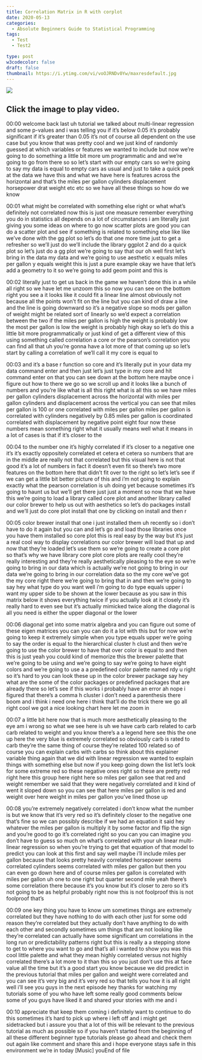 ```yaml
---
title: Correlation Matrix in R with corplot
date: 2020-05-13
categories:
  - Absolute Beginners Guide to Statistical Programming
tags:
  - Test
  - Test2

type: post
w3codecolor: false
draft: false
thumbnail: https://i.ytimg.com/vi/voOJRNDv0Yw/maxresdefault.jpg
---
```


<a href="https://www.youtube.com/watch?v=voOJRNDv0Yw">
<picture><img src="https://i.ytimg.com/vi/voOJRNDv0Yw/maxresdefault.jpg"></picture>
</a>



## Click the image to play video.



00:00
welcome back last uh tutorial we talked about multi-linear regression
and some p-values and i was telling you if it's below 0.05
it's probably significant if it's greater than 0.05 it's not
of course all dependent on the use case but you know that was pretty cool and we
just kind of randomly guessed at which variables or features we wanted to
include but now we're going to do something a little bit more
um programmatic and and we're going to go from there so
so let's start with our empty cars so we're going to say my data
is equal to empty cars as usual and just to take a quick peek
at the data we have this and what we have here is features across the horizontal
and that's the miles per gallon cylinders displacement horsepower
drat weight etc etc so we have all these things so how do we know

00:01
what might be correlated with something else right or what what's definitely not
correlated now this is just one measure remember everything you do
in statistics all depends on a lot of circumstances
i am literally just giving you some ideas on where to go now scatter plots are
good you can do a scatter plot and see if something is related to
something else like like we've done with the gg plot so
let's do that one more time just to get a refresher
so we'll just do we'll include the library ggplot 2
and do a quick plot so let's just do a gg plot we're going to say
that our oh well first let's bring in the data my data
and we're going to use aesthetic x equals miles per gallon y
equals weight this is just a pure example okay we have that
let's add a geometry to it so we're going to add geom point and this is

00:02
literally just to get us back in the game we haven't done this in a while all
right so we have let me unzoom this so now you can see
on the bottom right you see a it looks like it could fit a linear line almost
obviously not because all the points won't fit on the line but you can kind
of draw a line and the line is going downward so it's a
negative slope so mods per gallon of weight might be related sort of linearly so
we'd expect a correlation between the two if the miles per gallon is high
the weight is probably low the most per gallon is low
the weight is probably high okay so let's do this a little bit more
programmatically or just kind of get a different view of this using something
called correlation a core or the pearson's correlation
you can find all that uh you're gonna have a lot more of that coming up
so let's start by calling a correlation of we'll call it my core is equal to

00:03
and it's a base r function so core and it's literally put in your data my data
command enter and then just let's just type in my core
and hit command enter on that you can see down at the bottom here
maybe once i figure out how to there we go so we scroll up
and it looks like a bunch of numbers and you're like what is all this
right what is all this so we have miles per gallon
cylinders displacement across the horizontal with miles per gallon
cylinders and displacement across the vertical you can see that
miles per gallon is 100 or one correlated with miles per gallon
miles per gallon is correlated with cylinders negatively
by 0.85 miles per gallon is coordinated correlated with displacement by negative
point eight four now these numbers mean something right what it usually means
well what it means in a lot of cases is that if it's closer to the

00:04
to the number one it's highly correlated if it's closer to a negative one
it's it's exactly oppositely correlated et cetera et cetera so numbers that are
in the middle are really not that correlated
but this visual here is not that good it's a lot of numbers in fact it doesn't
even fit so there's two more features on the bottom here that didn't
fit over to the right so let's let's see if we can
get a little bit better picture of this and i'm not going to explain exactly
what the pearson correlation is uh doing yet because sometimes it's going to
haunt us but we'll get there just just a moment
so now that we have this we're going to load a library called
core plot and another library called our color brewer to help us out with
aesthetics so let's do packages install and we'll just do core plot
install that one by clicking on install and then r

00:05
color brewer install that one i just installed them
uh recently so i don't have to do it again but you can
and let's go and load those libraries once you have them installed so
core plot this is real easy by the way but it's just a real cool way
to display correlations our color brewer will load that up
and now that they're loaded let's use them so we're going to create a core plot
so that's why we have library core plot core plots are really cool they're
really interesting and they're really aesthetically pleasing to the eye
so we're going to bring in our data which is actually we're not going to
bring in our data we're going to bring in our correlation data so the my core
we've got the my core right there we're going to bring that in
and then we're going to say hey what type do you want well i'm going to do
type equals upper i want my upper side to be shown
at the lower because as you saw in this matrix below
it shows everything twice if you actually look at it closely it's really
hard to even see but it's actually mimicked twice along
the diagonal is all you need is either the upper diagonal or the lower

00:06
diagonal get into some matrix algebra and you can figure out some of these
eigen matrices you can you can do it a lot with this but for now we're going to
keep it extremely simple when you type equals upper we're going
to say the order is equal to the hierarchical cluster h clust and then
we're going to use the color brewer to have that over
color is equal to and then this is just yeah you could kind of memorize this the
brewer palette that we're going to be using
and we're going to say we're going to have eight colors and we're going to
use a a predefined color palette named rdy u right so it's hard to
you can look these up in the color brewer package say hey
what are the some of the color packages or predefined packages that are already
there so let's see if this works i probably have an error ah nope i figured that
there's a comma h cluster i don't need a parenthesis there
boom and i think i need one here i think that'll do the trick
there we go all right cool we got a nice looking chart here let me zoom in

00:07
a little bit here now that is much more aesthetically pleasing to the eye
am i wrong so what we see here is uh we have carb carb related to carb
carb related to weight and you know there's a a legend here see this
the one up here the very blue is extremely correlated so
obviously carb is rated to carb they're the same thing of course they're
related 100 related so of course you can explain carbs
with carbs so think about this explainer variable thing again
that we did with linear regression we wanted to explain things with something
else but now if you keep going down the list let's look for some
extreme red so these negative ones right so these are pretty red right here this
group here right here so miles per gallon see that red and
weight remember we said that they were negatively correlated and it kind of went
it sloped down so you can see that here miles per gallon
is red and weight over here weight in miles per gallon you've lined those up

00:08
you're extremely negatively correlated i don't know what the number
is but we know that it's very red so it's definitely closer to the negative one
that's fine so we can possibly describe if we had an equation it said hey
whatever the miles per gallon is multiply it by some factor and flip the
sign and you're good to go it's correlated right so you can you can imagine you
don't have to guess so much on what's correlated with your
uh linear multi-linear regression so when you're trying to get that equation
of that model to predict you can look at this
first and say well maybe i'll include miles per gallon because that looks
pretty heavily correlated horsepower seems correlated cylinders seems correlated
with miles per gallon but then you can even go down here and
of course miles per gallon is correlated with miles per gallon
uh one to one right but quarter second mile yeah there's some correlation there
because it's you know but it's closer to zero so it's not going to be as helpful
probably right now this is not foolproof this is not foolproof that's

00:09
one key thing you have to know um sometimes things are
extremely correlated but they have nothing to do with each other just for some
odd reason they're correlated but they actually don't have anything to do with
each other and secondly sometimes um things that are not
looking like they're correlated can actually have some significant um
correlations in the long run or predictability patterns
right but this is really a a stepping stone to get to where you want to go
and that's all i wanted to show you was this cool little palette and what they
mean highly correlated versus not highly
correlated there's a lot more to it than this
so you just don't use this at face value all the time but it's a good start you
know because we did predict in the previous tutorial that miles per gallon and
weight were correlated and you can see it's very big and it's
very red so that tells you how it is all right well i'll see you guys in the
next episode hey thanks for watching my tutorials
some of you who have left some really good comments below
some of you guys have liked it and shared your stories with me and i

00:10
appreciate that keep them coming i definitely want to
continue to do this sometimes it's hard to pick up where i left off
and i might get sidetracked but i assure you that a lot of this will be relevant
to the previous tutorial as much as possible so if you haven't started from the
beginning of all these different beginner type
tutorials please go ahead and check them out again like
comment and share this and i hope everyone stays safe in this
environment we're in today [Music] youEnd of file

